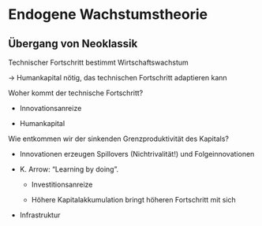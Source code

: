 # Endogene Wachstumstheorie

## Übergang von Neoklassik

Technischer Fortschritt bestimmt Wirtschaftswachstum

$\rightarrow$ Humankapital nötig, das technischen Fortschritt adaptieren kann

Woher kommt der technische Fortschritt?

-   Innovationsanreize

-   Humankapital

Wie entkommen wir der sinkenden Grenzproduktivität des Kapitals?

-   Innovationen erzeugen Spillovers (Nichtrivalität!) und Folgeinnovationen

-   K. Arrow: "Learning by doing".

    -   Investitionsanreize

    -   Höhere Kapitalakkumulation bringt höheren Fortschritt mit sich

-   Infrastruktur
